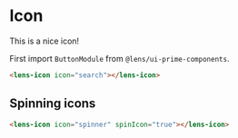 
<Meta 
    title={meta.title}
    component={meta.component}
    decorators={meta.decorators}
    argTypes={meta.argTypes} />

# Icon

This is a nice icon!

<Story story={Default} />

First import `ButtonModule` from `@lens/ui-prime-components`.

```html
<lens-icon icon="search"></lens-icon>
```

## Spinning icons

<Story story={Spinner} />

```html
<lens-icon icon="spinner" spinIcon="true"></lens-icon>
```
